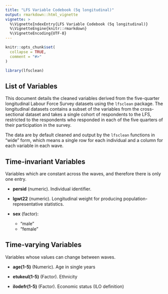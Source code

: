 ```yaml
---
title: "LFS Variable Codebook (5q longitudinal)"
output: rmarkdown::html_vignette
vignette: >
  %\VignetteIndexEntry{LFS Variable Codebook (5q longitudinal)}
  %\VignetteEngine{knitr::rmarkdown}
  %\VignetteEncoding{UTF-8}
---
```


```r
knitr::opts_chunk$set(
  collapse = TRUE,
  comment = "#>"
)
```

```r
library(lfsclean)
```

## List of Variables

This document details the cleaned variables derived from the five-quarter longitudinal Labour Force Survey datasets using the `lfsclean` package. The longitudinal datasets contains a subset of the variables from the cross-sectional dataset and takes a single cohort of respondents to the LFS, restricted to the respondents who responded in each of the five quarters of their participation in the survey. 

The data are by default cleaned and output by the `lfsclean` functions in "wide" form, which means a single row for each individual and a column for each variable in each wave. 

## Time-invariant Variables

Variables which are constant across the waves, and therefore there is only one entry.

- __persid__ (numeric). Individual identifier.

- __lgwt22__ (numeric). Longitudinal weight for producing population-representative statistics.

- __sex__  (factor):
  - "male"
  - "female"

## Time-varying Variables 

Variables whose values can change between waves.

- __age(1-5)__ (Numeric). Age in single years 

- __etukeul(1-5)__ (Factor). Ethnicity

- __ilodefr(1-5)__ (Factor). Economic status (ILO definition)


